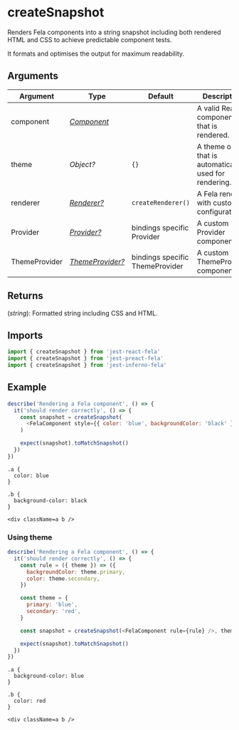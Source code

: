 # createSnapshot

Renders Fela components into a string snapshot including both rendered HTML and CSS to achieve predictable component tests.

It formats and optimises the output for maximum readability.

## Arguments

| Argument      | Type                                                                                    | Default                         | Description                                              |
| ------------- | --------------------------------------------------------------------------------------- | ------------------------------- | -------------------------------------------------------- |
| component     | [_Component_](https://facebook.github.io/react/docs/top-level-api.html#react.component) |                                 | A valid React component that is rendered.                |
| theme         | _Object?_                                                                               | `{}`                            | A theme object that is automatically used for rendering. |
| renderer      | [_Renderer?_](../fela/Renderer.md)                                                      | `createRenderer()`              | A Fela renderer with custom configuration                |
| Provider      | [_Provider?_](../bindings/Provider.md)                                                  | bindings specific Provider      | A custom Provider component                              |
| ThemeProvider | [_ThemeProvider?_](../bindings/ThemeProvider.md)                                        | bindings specific ThemeProvider | A custom ThemeProvider component                         |

## Returns

(_string_): Formatted string including CSS and HTML.

## Imports

```javascript
import { createSnapshot } from 'jest-react-fela'
import { createSnapshot } from 'jest-preact-fela'
import { createSnapshot } from 'jest-inferno-fela'
```

## Example

```javascript
describe('Rendering a Fela component', () => {
  it('should render correctly', () => {
    const snapshot = createSnapshot(
      <FelaComponent style={{ color: 'blue', backgroundColor: 'black' }} />
    )

    expect(snapshot).toMatchSnapshot()
  })
})
```

```snapshot name=Snapshot
.a {
  color: blue
}

.b {
  background-color: black
}

<div className=a b />
```

### Using theme

```javascript
describe('Rendering a Fela component', () => {
  it('should render correctly', () => {
    const rule = ({ theme }) => ({
      backgroundColor: theme.primary,
      color: theme.secondary,
    })

    const theme = {
      primary: 'blue',
      secondary: 'red',
    }

    const snapshot = createSnapshot(<FelaComponent rule={rule} />, theme)

    expect(snapshot).toMatchSnapshot()
  })
})
```

```snapshot name=Snapshot
.a {
  background-color: blue
}

.b {
  color: red
}

<div className=a b />
```
